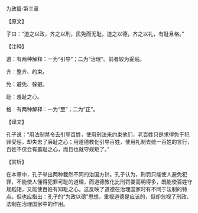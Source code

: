 

为政篇·第三章

【原文】

子曰：“道之以政，齐之以刑，民免而无耻，道之以德，齐之以礼，有耻且格。”

【注释】

道：有两种解释：一为“引导”；二为“治理”。前者较为妥贴。

齐：整齐、约束。

免：避免、躲避。

耻：羞耻之心。

格：有两种解释：一为“至”；二为“正”。

【译文】

孔子说：“用法制禁令去引导百姓，使用刑法来约束他们，老百姓只是求得免于犯罪受惩，却失去了廉耻之心；用道德教化引导百姓，使用礼制去统一百姓的言行，百姓不仅会有羞耻之心，而且也就守规矩了。”

【赏析】

在本章中，孔子举出两种截然不同的治国方针。孔子认为，刑罚只能使人避免犯罪，不能使人懂得犯罪可耻的道理，而道德教化比刑罚要高明得多，既能使百姓守规蹈矩，又能使百姓有知耻之心。这反映了道德在治理国家时有不同于法制的特点。但也应指出：孔子的“为政以德”思想，重视道德是应该的，但却忽视了刑政、法制在治理国家中的作用。

